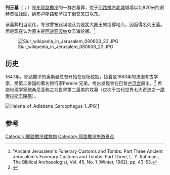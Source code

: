 {{multiple image|align=right|direction=vertical|width=250|image1=Tombs of kings 1903.jpg|caption1=列王墓，1903年|image2=Tombs of the Kings קברי המלכים.jpg|caption2=列王墓，2011年}}
'''列王墓'''（{{Lang-he|'''קברי המלכים'''}}；{{Lang-ar|قبور السلاطين}}）是[[东耶路撒冷|东耶路撒冷]]的一群古墓葬，位于[[耶路撒冷老城|耶路撒冷老城]]城墙以北820米的谢赫贾拉社区，纳布卢斯路和萨拉丁街交叉口以东。

该墓葬相当宏伟，导致曾被错误地认为是犹大国王的埋葬地点，因而得名列王墓。但是现在认为墓主是[[阿迪亚波纳|阿迪亚波纳]]女王海伦娜。<ref name=Rahmani3>"Ancient Jerusalem's Funerary Customs and Tombs: Part Three Ancient Jerusalem's Funerary Customs and Tombs: Part Three, L. Y. Rahmani, The Biblical Archaeologist, Vol. 45, No. 1 (Winter, 1982), pp. 43-53.</ref>

[[File:Siur_wikipedia_in_Jerusalem_080608_23.JPG|thumb]]

== 历史 ==
1847年，耶路撒冷的奥斯曼总督开始在现场挖掘，接着是1863年的法国考古学家，受第二帝国的著名银行家Pereire 兄弟。考古发现曾在巴黎[[卢浮宫|卢浮宫]]展出。<ref>{{cite book|last=Michelson|first=Menachem|others=Milner, Moshe; Salomon, Yehuda|script-title=he:מקומות קדושים וקברי צדיקים בארץ ישראל|trans_title=The Jewish Holy Places in the Land of Israel|year=1996|publisher=Israel Ministry of Defense|location=[[Israel|Israel]]|isbn=965-05-0836-8|page=59|language=he |quote=בלובר שבפריס מוצגים ארונות קבורה, ממצאים ושרידים שנמצאו בקברי המלכים – מערת הקברים הידועה בירושלים המזרחית.}}</ref> 希腊地理学家鲍桑尼亚称之为世界第二最美的坟墓（仅次于古代世界七大奇迹之一[[摩索拉斯王陵墓|摩索拉斯王陵墓]]）。

[[File:Helena_of_Adiabene_Sarcophagus_1.JPG|thumb]]]]

==参考==
{{reflist}}
{{coord|31.788218|N|35.229466|E|region:IL|display=title}}

[[Category:耶路撒冷建筑物|Category:耶路撒冷建筑物]]
[[Category:耶路撒冷旅游景点|Category:耶路撒冷旅游景点]]